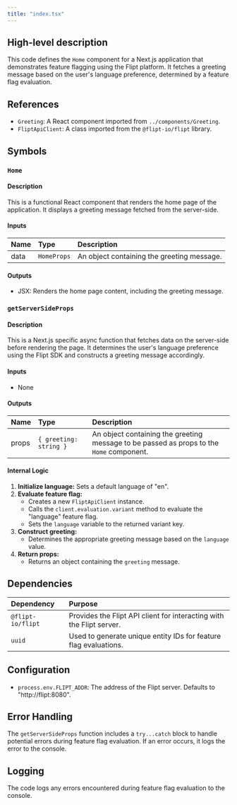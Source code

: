 ```yaml
---
title: "index.tsx"
---
```


## High-level description
This code defines the `Home` component for a Next.js application that demonstrates feature flagging using the Flipt platform. It fetches a greeting message based on the user's language preference, determined by a feature flag evaluation.

## References
- `Greeting`: A React component imported from `../components/Greeting`.
- `FliptApiClient`: A class imported from the `@flipt-io/flipt` library.

## Symbols

### `Home`
#### Description
This is a functional React component that renders the home page of the application. It displays a greeting message fetched from the server-side.

#### Inputs
| Name | Type | Description |
|:-----|:-----|:------------|
| data | `HomeProps` | An object containing the greeting message. |

#### Outputs
- JSX: Renders the home page content, including the greeting message.

### `getServerSideProps`
#### Description
This is a Next.js specific async function that fetches data on the server-side before rendering the page. It determines the user's language preference using the Flipt SDK and constructs a greeting message accordingly.

#### Inputs
- None

#### Outputs
| Name | Type | Description |
|:-----|:-----|:------------|
| props | `{ greeting: string }` | An object containing the greeting message to be passed as props to the `Home` component. |

#### Internal Logic
1. **Initialize language:** Sets a default language of "en".
2. **Evaluate feature flag:**
    - Creates a new `FliptApiClient` instance.
    - Calls the `client.evaluation.variant` method to evaluate the "language" feature flag.
    - Sets the `language` variable to the returned variant key.
3. **Construct greeting:**
    - Determines the appropriate greeting message based on the `language` value.
4. **Return props:**
    - Returns an object containing the `greeting` message.

## Dependencies
| Dependency | Purpose |
|:-----------|:--------|
| `@flipt-io/flipt` | Provides the Flipt API client for interacting with the Flipt server. |
| `uuid` | Used to generate unique entity IDs for feature flag evaluations. |

## Configuration
- `process.env.FLIPT_ADDR`: The address of the Flipt server. Defaults to "http://flipt:8080".

## Error Handling
The `getServerSideProps` function includes a `try...catch` block to handle potential errors during feature flag evaluation. If an error occurs, it logs the error to the console.

## Logging
The code logs any errors encountered during feature flag evaluation to the console.
